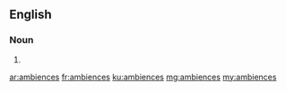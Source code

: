 ==English==

===Noun===
{{head|en}}

# {{plural of|ambience}}

[[ar:ambiences]]
[[fr:ambiences]]
[[ku:ambiences]]
[[mg:ambiences]]
[[my:ambiences]]
